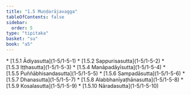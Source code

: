 ```yaml
---
title: "1.5 Muṇḍarājavagga"
tableOfContents: false
sidebar:
  order: 5
type: "tipitaka"
basket: "su"
book: "a5"
---
```



<DynamicBreadcrumb />



<TableOfContents book="a5" section="1.5">
* [1.5.1 Ādiyasutta](1-5/1-5-1)
* [1.5.2 Sappurisasutta](1-5/1-5-2)
* [1.5.3 Iṭṭhasutta](1-5/1-5-3)
* [1.5.4 Manāpadāyīsutta](1-5/1-5-4)
* [1.5.5 Puññābhisandasutta](1-5/1-5-5)
* [1.5.6 Sampadāsutta](1-5/1-5-6)
* [1.5.7 Dhanasutta](1-5/1-5-7)
* [1.5.8 Alabbhanīyaṭhānasutta](1-5/1-5-8)
* [1.5.9 Kosalasutta](1-5/1-5-9)
* [1.5.10 Nāradasutta](1-5/1-5-10)
</TableOfContents>